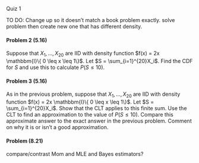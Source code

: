 
Quiz 1 




TO DO:
Change up so it doesn't match a book problem exactly. solve problem then create new one that has different density. 

#### Problem 2 (5.16)

Suppose that $X_1, \dots, X_{20}$ are IID with density function $f(x) = 2x \mathbbm{I}\{ 0 \leq x \leq 1\}$. Let $S = \sum_{i=1}^{20}X_i$. Find the CDF for $S$ and use this to calculate $P(S \leq 10)$. 




\pagebreak

#### Problem 3 (5.16)

As in the previous problem, suppose that $X_1, \dots, X_{20}$ are IID with density function $f(x) = 2x \mathbbm{I}\{ 0 \leq x \leq 1\}$. Let $S = \sum_{i=1}^{20}X_i$. Show that the CLT applies to this finite sum. Use the CLT to find an approximation to the value of $P(S \leq 10)$. Compare this approximate answer to the exact answer in the previous problem. Comment on why it is or isn't a good approximation. 



#### Problem (8.21) 

compare/contrast Mom and MLE and Bayes estimators? 

